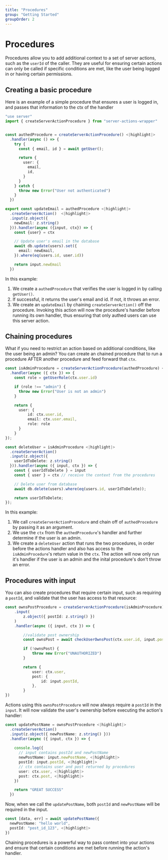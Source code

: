 ```yaml
---
title: "Procedures"
group: "Getting Started"
groupOrder: 2
---
```


# Procedures

Procedures allow you to add additional context to a set of server actions, such as the `userId` of the caller. They are useful for ensuring certain actions can only be called if specific conditions are met, like the user being logged in or having certain permissions.

## Creating a basic procedure

Here is an example of a simple procedure that ensures a user is logged in, and passes that information to the ctx of the handler

```typescript:actions.ts
"use server"
import { createServerActionProcedure } from "server-actions-wrapper" 


const authedProcedure = createServerActionProcedure() <|highlight|>
  .handler(async () => {
    try {
      const { email, id } = await getUser();

      return {
        user: {
          email,
          id,
        }
      }
    } catch {
      throw new Error("User not authenticated")
    }
  })

export const updateEmail = authedProcedure <|highlight|>
  .createServerAction()  <|highlight|>
  .input(z.object({
    newEmail: z.string()
  })).handler(async ({input, ctx}) => {
    const {user} = ctx

    // Update user's email in the database
    await db.update(users).set({
      email: newEmail,
    }).where(eq(users.id, user.id))

    return input.newEmail
  })
```

In this example:

1. We create a `authedProcedure` that verifies the user is logged in by calling `getUser()`.
2. If successful, it returns the user's email and id. If not, it throws an error.
3. We create an `updateEmail` by chaining `createServerAction()` off the procedure.  Invoking this action will now the procedure's handler before running its own handler, thus ensuring that only authed users can use this server action.

## Chaining procedures

What if you need to restrict an action based on additional conditions, like the user being an admin? You can create an chained procedure that to run a procedure AFTER another procedure and feed forward that `ctx`.

```typescript:actions.ts
const isAdminProcedure = createServerActionProcedure(authedProcedure) <|highlight|>
  .handler(async ({ ctx }) => {
    const role = getUserRole(ctx.user.id)

    if (role !== "admin") {
      throw new Error("User is not an admin")
    }

    return {
      user: {
          id: ctx.user.id,
          email: ctx.user.email,
          role: role
      }
    }
});

const deleteUser = isAdminProcedure <|highlight|>
  .createServerAction()
  .input(z.object({
    userIdToDelete: z.string()  
  })).handler(async ({ input, ctx }) => {
    const { userIdToDelete } = input
    const { user } = ctx // receive the context from the procedures

    // Delete user from database
    await db.delete(users).where(eq(users.id, userIdToDelete));

    return userIdToDelete;
});

```

In this example:

1. We call `createServerActionProcedure` and chain off of `authedProcedure` by passing it as an argument.
2. We use the `ctx` from the `authedProcedure`'s handler and further determine if the user is an admin.
3. We create a `deleteUser` action that runs the two procedures, in order before the actions handler and also has access to the `isAdminProcedure`'s return value in the `ctx`. The action will now only run it's handler if the user is an admin and the inital procedure's don't throw an error.

## Procedures with input

You can also create procedures that require certain input, such as requiring a `postId`, and validate that the user has access to that resource:

```typescript:actions.ts
const ownsPostProcedure = createServerActionProcedure(isAdminProcedure) <|highlight|>
    .input(
        z.object({ postId: z.string() })
    )
    .handler(async ({ input, ctx }) => {

        //validate post ownership
        const ownsPost = await checkUserOwnsPost(ctx.user.id, input.postId)

        if (!ownsPost) {
            throw new Error("UNAUTHORIZED")
        }

        return {
            user: ctx.user,
            post: {
                id: input.postId,
            },
        }
})
```

Actions using this `ownsPostProcedure` will now always require a `postId` in the `input`. It will now validate the user's ownership before executing the action's handler:

```typescript:actions.ts
const updatePostName = ownsPostProcedure <|highlight|>
  .createServerAction() 
  .input(z.object({ newPostName: z.string() }))
  .handler(async ({ input, ctx }) => {
    
    console.log({
      // input contains postId and newPostName
      newPostName: input.newPostName, <|highlight|>
      postId: input.postId, <|highlight|>
      // ctx contains user and post returned by procedures
      user: ctx.user, <|highlight|>
      post: ctx.post, <|highlight|>
    })

    return "GREAT SUCCESS"
  })
```

Now, when we call the `updatePostName`, both `postId` and `newPostName` will be required in the input.

```typescript:example.ts
const [data, err] = await updatePostName({
  newPostName: "hello world", 
  postId: "post_id_123", <|highlight|>
})
```

Chaining procedures is a powerful way to pass context into your actions and ensure that certain conditions are met before running the action's handler. 
